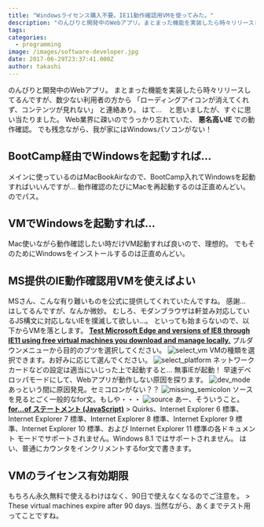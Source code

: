 ```yaml
---
title: "Windowsライセンス購入不要。IE11動作確認用VMを使ってみた。"
description: "のんびりと開発中のWebアプリ。まとまった機能を実装したら時々リリースしてるんですが、数少ない利用者の方から 「ローディングアイコンが消えてくれず、コンテンツが..."
tags:
categories:
  - programming
image: /images/software-developer.jpg
date: 2017-06-29T23:37:41.000Z
author: takashi
---
```



のんびりと開発中のWebアプリ。
まとまった機能を実装したら時々リリースしてるんですが、数少ない利用者の方から 「ローディングアイコンが消えてくれず、コンテンツが見れない」 と連絡あり。
はて…　と思いましたが、すぐに思い当たりました。
Web業界に疎いのでうっかり忘れていた、 **悪名高いIE** での動作確認。
でも残念ながら、我が家にはWindowsパソコンがない！
## BootCamp経由でWindowsを起動すれば…
メインに使っているのはMacBookAirなので、BootCamp入れてWindowsを起動すればいいんですが…
動作確認のたびにMacを再起動するのは正直めんどい。
のでパス。
## VMでWindowsを起動すれば…
Mac使いながら動作確認したい時だけVM起動すれば良いので、理想的。
でもそのためにWindowsをインストールするのは正直めんどい。
## MS提供のIE動作確認用VMを使えばよい
MSさん、こんな有り難いものを公式に提供してくれていたんですね。
感謝…　はしてるんですが、なんか微妙。
むしろ、モダンブラウザは軒並み対応しているJS構文に対応しないIEを撲滅して欲しい…。
といっても始まらないので、以下からVMを落とします。
**[Test Microsoft Edge and versions of IE8 through IE11 using free virtual machines you download and manage locally.](https://developer.microsoft.com/en-us/microsoft-edge/tools/vms/)**
プルダウンメニューから目的のブツを選択してください。
![select_vm](https://user-images.githubusercontent.com/1362607/27688376-53faf98e-5d15-11e7-979c-d8ab5b949c0d.png)
VMの種類を選択できます。お好みに応じて選んでください。
![select_platform](https://user-images.githubusercontent.com/1362607/27688375-53f40e94-5d15-11e7-926d-b029dbc32809.png)
ネットワークカードなどの設定は適当にいじった上で起動すると…
無事IEが起動！
早速デベロッパモードにして、Webアプリが動作しない原因を探ります。
![dev_mode](https://user-images.githubusercontent.com/1362607/27688519-c8b40022-5d15-11e7-80aa-7da0aff6c271.png)
あっという間に原因発見。セミコロンがない？？
![missing_semicolon](https://user-images.githubusercontent.com/1362607/27688521-c8c07b86-5d15-11e7-9050-14631b806306.png)
ソースを見るとごく一般的なfor文。もしや・・・
![source](https://user-images.githubusercontent.com/1362607/27688520-c8ba7c22-5d15-11e7-80aa-593225c06baa.png)
あー、そういうこと。
**[for...of ステートメント (JavaScript)](https://msdn.microsoft.com/ja-jp/library/dn858238(v=vs.94).aspx)**
&gt; Quirks、Internet Explorer 6 標準、Internet Explorer 7 標準、Internet Explorer 8 標準、Internet Explorer 9 標準、Internet Explorer 10 標準、および Internet Explorer 11 標準の各ドキュメント モードでサポートされません。Windows 8.1 ではサポートされません。
はい、普通にカウンタをインクリメントするfor文で書きます。
## VMのライセンス有効期限
もちろん永久無料で使えるわけはなく、90日で使えなくなるのでご注意を。
&gt; These virtual machines expire after 90 days.
当然ながら、あくまでテスト用ってことですね。
